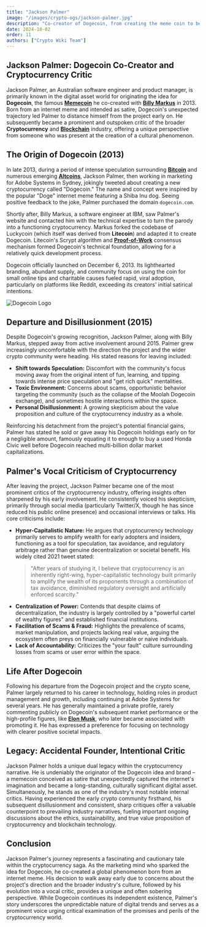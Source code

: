 ```yaml
---
title: "Jackson Palmer"
image: "/images/crypto-ogs/jackson-palmer.jpg"
description: "Co-creator of Dogecoin, from creating the meme coin to becoming a vocal critic of the industry."
date: 2024-10-02
order: 11
authors: ["Crypto Wiki Team"]
---
```


## **Jackson Palmer: Dogecoin Co-Creator and Cryptocurrency Critic**

Jackson Palmer, an Australian software engineer and product manager, is primarily known in the digital asset world for originating the idea for **Dogecoin**, the famous **[Memecoin](/posts/what-are-memecoins)** he co-created with **[Billy Markus](/crypto-ogs/billy-markus)** in 2013. Born from an internet meme and intended as satire, Dogecoin's unexpected trajectory led Palmer to distance himself from the project early on. He subsequently became a prominent and outspoken critic of the broader **Cryptocurrency** and **[Blockchain](/posts/what-is-blockchain)** industry, offering a unique perspective from someone who was present at the creation of a cultural phenomenon.

## **The Origin of Dogecoin (2013)**

In late 2013, during a period of intense speculation surrounding **[Bitcoin](/posts/what-is-bitcoin)** and numerous emerging **[Altcoins](/posts/what-are-altcoins)**, Jackson Palmer, then working in marketing for Adobe Systems in Sydney, jokingly tweeted about creating a new cryptocurrency called "Dogecoin." The name and concept were inspired by the popular "Doge" internet meme featuring a Shiba Inu dog. Seeing positive feedback to the joke, Palmer purchased the domain `dogecoin.com`.

Shortly after, Billy Markus, a software engineer at IBM, saw Palmer's website and contacted him with the technical expertise to turn the parody into a functioning cryptocurrency. Markus forked the codebase of Luckycoin (which itself was derived from **Litecoin**) and adapted it to create Dogecoin. Litecoin's Scrypt algorithm and **[Proof-of-Work](/posts/common-crypto-terms)** consensus mechanism formed Dogecoin's technical foundation, allowing for a relatively quick development process.

Dogecoin officially launched on December 6, 2013. Its lighthearted branding, abundant supply, and community focus on using the coin for small online tips and charitable causes fueled rapid, viral adoption, particularly on platforms like Reddit, exceeding its creators' initial satirical intentions.

![Dogecoin Logo](/images/posts/dogecoin.jpg)

## **Departure and Disillusionment (2015)**

Despite Dogecoin's growing recognition, Jackson Palmer, along with Billy Markus, stepped away from active involvement around 2015. Palmer grew increasingly uncomfortable with the direction the project and the wider crypto community were heading. His stated reasons for leaving included:

- **Shift towards Speculation:** Discomfort with the community's focus moving away from the original intent of fun, learning, and tipping towards intense price speculation and "get rich quick" mentalities.
- **Toxic Environment:** Concerns about scams, opportunistic behavior targeting the community (such as the collapse of the Moolah Dogecoin exchange), and sometimes hostile interactions within the space.
- **Personal Disillusionment:** A growing skepticism about the value proposition and culture of the cryptocurrency industry as a whole.

Reinforcing his detachment from the project's potential financial gains, Palmer has stated he sold or gave away his Dogecoin holdings early on for a negligible amount, famously equating it to enough to buy a used Honda Civic well before Dogecoin reached multi-billion dollar market capitalizations.

## **Palmer's Vocal Criticism of Cryptocurrency**

After leaving the project, Jackson Palmer became one of the most prominent critics of the cryptocurrency industry, offering insights often sharpened by his early involvement. He consistently voiced his skepticism, primarily through social media (particularly Twitter/X, though he has since reduced his public online presence) and occasional interviews or talks. His core criticisms include:

- **Hyper-Capitalistic Nature:** He argues that cryptocurrency technology primarily serves to amplify wealth for early adopters and insiders, functioning as a tool for speculation, tax avoidance, and regulatory arbitrage rather than genuine decentralization or societal benefit. His widely cited 2021 tweet stated:
  > "After years of studying it, I believe that cryptocurrency is an inherently right-wing, hyper-capitalistic technology built primarily to amplify the wealth of its proponents through a combination of tax avoidance, diminished regulatory oversight and artificially enforced scarcity.”
- **Centralization of Power:** Contends that despite claims of decentralization, the industry is largely controlled by a "powerful cartel of wealthy figures" and established financial institutions.
- **Facilitation of Scams & Fraud:** Highlights the prevalence of scams, market manipulation, and projects lacking real value, arguing the ecosystem often preys on financially vulnerable or naive individuals.
- **Lack of Accountability:** Criticizes the "your fault" culture surrounding losses from scams or user error within the space.

## **Life After Dogecoin**

Following his departure from the Dogecoin project and the crypto scene, Palmer largely returned to his career in technology, holding roles in product management and growth, including continuing at Adobe Systems for several years. He has generally maintained a private profile, rarely commenting publicly on Dogecoin's subsequent market performance or the high-profile figures, like **[Elon Musk](/crypto-ogs/elon-musk)**, who later became associated with promoting it. He has expressed a preference for focusing on technology with clearer positive societal impacts.

## **Legacy: Accidental Founder, Intentional Critic**

Jackson Palmer holds a unique dual legacy within the cryptocurrency narrative. He is undeniably the originator of the Dogecoin idea and brand – a memecoin conceived as satire that unexpectedly captured the internet's imagination and became a long-standing, culturally significant digital asset. Simultaneously, he stands as one of the industry's most notable internal critics. Having experienced the early crypto community firsthand, his subsequent disillusionment and consistent, sharp critiques offer a valuable counterpoint to prevailing industry narratives, fueling important ongoing discussions about the ethics, sustainability, and true value proposition of cryptocurrency and blockchain technology.

## **Conclusion**

Jackson Palmer's journey represents a fascinating and cautionary tale within the cryptocurrency saga. As the marketing mind who sparked the idea for Dogecoin, he co-created a global phenomenon born from an internet meme. His decision to walk away early due to concerns about the project's direction and the broader industry's culture, followed by his evolution into a vocal critic, provides a unique and often sobering perspective. While Dogecoin continues its independent existence, Palmer's story underscores the unpredictable nature of digital trends and serves as a prominent voice urging critical examination of the promises and perils of the cryptocurrency world.
